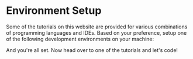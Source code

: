 

# Environment Setup

Some of the tutorials on this website are provided for various combinations
of programming languages and IDEs. Based on your preference, setup one of the
following development environments on your machine:

<EnvTabs NodeJsVsCode={NodeJsVsCodeSetup} DotNetVsCode={DotNetVsCodeSetup} DotNetVs2022={DotNetVs2022Setup} />

And you're all set. Now head over to one of the tutorials and let's code!
